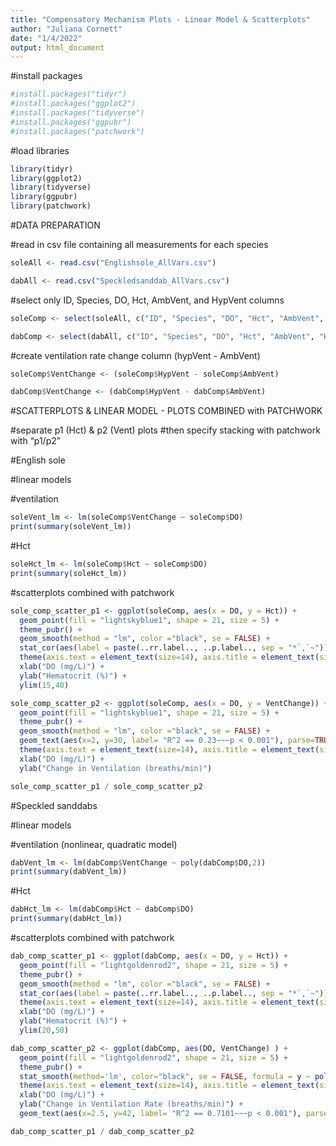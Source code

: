 ```yaml
---
title: "Compensatory Mechanism Plots - Linear Model & Scatterplots"
author: "Juliana Cornett"
date: "1/4/2022"
output: html_document
---
```


#install packages

```r
#install.packages("tidyr")
#install.packages("ggplot2")
#install.packages("tidyverse")
#install.packages("ggpubr")
#install.packages("patchwork")
```

#load libraries

```r
library(tidyr)
library(ggplot2)
library(tidyverse)
library(ggpubr)
library(patchwork)
```

#DATA PREPARATION 

#read in csv file containing all measurements for each species

```r
soleAll <- read.csv("Englishsole_AllVars.csv")

dabAll <- read.csv("Speckledsanddab_AllVars.csv")
```

#select only ID, Species, DO, Hct, AmbVent, and HypVent columns

```r
soleComp <- select(soleAll, c("ID", "Species", "DO", "Hct", "AmbVent", "HypVent"))

dabComp <- select(dabAll, c("ID", "Species", "DO", "Hct", "AmbVent", "HypVent"))
```

#create ventilation rate change column (hypVent - AmbVent)

```r
soleComp$VentChange <- (soleComp$HypVent - soleComp$AmbVent)

dabComp$VentChange <- (dabComp$HypVent - dabComp$AmbVent)
```

#SCATTERPLOTS & LINEAR MODEL - PLOTS COMBINED with PATCHWORK 

#separate p1 (Hct) & p2 (Vent) plots
#then specify stacking with patchwork with "p1/p2"

#English sole

#linear models 

#ventilation

```r
soleVent_lm <- lm(soleComp$VentChange ~ soleComp$DO)
print(summary(soleVent_lm))
```

#Hct

```r
soleHct_lm <- lm(soleComp$Hct ~ soleComp$DO)
print(summary(soleHct_lm))
```

#scatterplots combined with patchwork 

```r
sole_comp_scatter_p1 <- ggplot(soleComp, aes(x = DO, y = Hct)) +
  geom_point(fill = "lightskyblue1", shape = 21, size = 5) +
  theme_pubr() +
  geom_smooth(method = "lm", color ="black", se = FALSE) +
  stat_cor(aes(label = paste(..rr.label.., ..p.label.., sep = "*`,`~")), size = 6) +
  theme(axis.text = element_text(size=14), axis.title = element_text(size=18, face="bold")) +
  xlab("DO (mg/L)") +
  ylab("Hematocrit (%)") +
  ylim(15,40)

sole_comp_scatter_p2 <- ggplot(soleComp, aes(x = DO, y = VentChange)) +
  geom_point(fill = "lightskyblue1", shape = 21, size = 5) +
  theme_pubr() +
  geom_smooth(method = "lm", color ="black", se = FALSE) +
  geom_text(aes(x=2, y=30, label= "R^2 == 0.23~~~p < 0.001"), parse=TRUE, size=6) +
  theme(axis.text = element_text(size=14), axis.title = element_text(size=18, face="bold")) +
  xlab("DO (mg/L)") +
  ylab("Change in Ventilation (breaths/min)")

sole_comp_scatter_p1 / sole_comp_scatter_p2
```

#Speckled sanddabs

#linear models 

#ventilation (nonlinear, quadratic model)

```r
dabVent_lm <- lm(dabComp$VentChange ~ poly(dabComp$DO,2))
print(summary(dabVent_lm))
```

#Hct

```r
dabHct_lm <- lm(dabComp$Hct ~ dabComp$DO)
print(summary(dabHct_lm))
```

#scatterplots combined with patchwork 

```r
dab_comp_scatter_p1 <- ggplot(dabComp, aes(x = DO, y = Hct)) +
  geom_point(fill = "lightgoldenrod2", shape = 21, size = 5) +
  theme_pubr() +
  geom_smooth(method = "lm", color ="black", se = FALSE) +
  stat_cor(aes(label = paste(..rr.label.., ..p.label.., sep = "*`,`~")), label.x = 1.75, size = 6) +
  theme(axis.text = element_text(size=14), axis.title = element_text(size=18, face="bold")) +
  xlab("DO (mg/L)") +
  ylab("Hematocrit (%)") +
  ylim(20,50)

dab_comp_scatter_p2 <- ggplot(dabComp, aes(DO, VentChange) ) +
  geom_point(fill = "lightgoldenrod2", shape = 21, size = 5) +
  theme_pubr() +
  stat_smooth(method='lm', color="black", se = FALSE, formula = y ~ poly(x, 2)) +
  theme(axis.text = element_text(size=14), axis.title = element_text(size=18, face="bold")) +
  xlab("DO (mg/L)") +
  ylab("Change in Ventilation Rate (breaths/min)") +
  geom_text(aes(x=2.5, y=42, label= "R^2 == 0.7101~~~p < 0.001"), parse=TRUE, size=6)

dab_comp_scatter_p1 / dab_comp_scatter_p2
```
